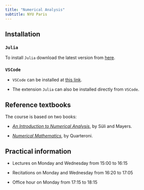 ```yaml
---
title: "Numerical Analysis"
subtitle: NYU Paris
---
```


## Installation

### `Julia`

To install `Julia` download the latest version from [here](https://julialang.org/downloads).

### `VSCode`

- `VSCode` can be installed at [this link](https://code.visualstudio.com/).

- The extension `Julia` can also be installed directly from `VSCode`.

## Reference textbooks

The course is based on two books:

- [*An Introduction to Numerical Analysis*](https://www.cambridge.org/fr/universitypress/subjects/mathematics/numerical-analysis/introduction-numerical-analysis-1?format=AR&isbn=9780521007948gt), by Süli and Mayers.

- [*Numerical Mathematics*](https://link.springer.com/book/10.1007/978-0-387-22750-4), by Quarteroni.

## Practical information

- Lectures on Monday and Wednesday from 15:00 to 16:15

- Recitations on Monday and Wednesday from 16:20 to 17:05 

- Office hour on Monday from 17:15 to 18:15
